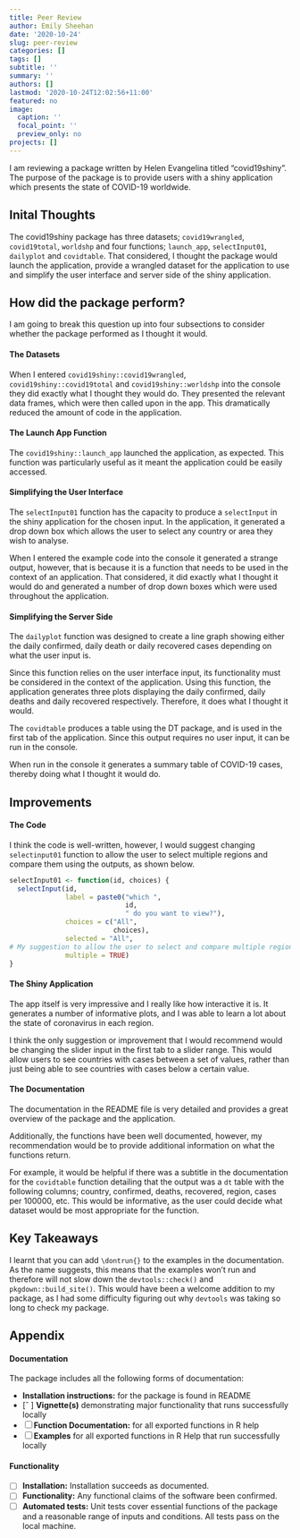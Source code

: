 ```yaml
---
title: Peer Review
author: Emily Sheehan
date: '2020-10-24'
slug: peer-review
categories: []
tags: []
subtitle: ''
summary: ''
authors: []
lastmod: '2020-10-24T12:02:56+11:00'
featured: no
image:
  caption: ''
  focal_point: ''
  preview_only: no
projects: []
---
```


I am reviewing a package written by Helen Evangelina titled "covid19shiny". The purpose of the package is to provide users with a shiny application which presents the state of COVID-19 worldwide.

## Inital Thoughts 

The covid19shiny package has three datasets; `covid19wrangled`, `covid19total`, `worldshp` and four functions; `launch_app`, `selectInput01`, `dailyplot` and `covidtable`. That considered, I thought the package would launch the application, provide a wrangled dataset for the application to use and simplify the user interface and server side of the shiny application. 

## How did the package perform?

I am going to break this question up into four subsections to consider whether the package performed as I thought it would.

#### The Datasets

When I entered `covid19shiny::covid19wrangled`, `covid19shiny::covid19total` and `covid19shiny::worldshp` into the console they did exactly what I thought they would do. They presented the relevant data frames, which were then called upon in the app. This dramatically reduced the amount of code in the application. 

#### The Launch App Function

The `covid19shiny::launch_app` launched the application, as expected. This function was particularly useful as it meant the application could be easily accessed. 

#### Simplifying the User Interface

The `selectInput01` function has the capacity to produce a `selectInput` in the shiny application for the chosen input. In the application, it generated a drop down box which allows the user to select any country or area they wish to analyse. 

When I entered the example code into the console it generated a strange output, however, that is because it is a function that needs to be used in the context of an application. That considered, it did exactly what I thought it would do and generated a number of drop down boxes which were used throughout the application. 

#### Simplifying the Server Side

The `dailyplot` function was designed to create a line graph showing either the daily confirmed, daily death or daily recovered cases depending on what the user input is. 

Since this function relies on the user interface input, its functionality must be considered in the context of the application. Using this function, the application generates three plots displaying the daily confirmed, daily deaths and daily recovered respectively. Therefore, it does what I thought it would. 

The `covidtable` produces a table using the DT package, and is used in the first tab of the application. Since this output requires no user input, it can be run in the console. 

When run in the console it generates a summary table of COVID-19 cases, thereby doing what I thought it would do. 

## Improvements

#### The Code

I think the code is well-written, however, I would suggest changing `selectinput01` function to allow the user to select multiple regions and compare them using the outputs, as shown below. 

```r
selectInput01 <- function(id, choices) {
  selectInput(id, 
              label = paste0("which ", 
                             id, 
                             " do you want to view?"),  
              choices = c("All", 
                          choices),
              selected = "All",
# My suggestion to allow the user to select and compare multiple regions.
              multiple = TRUE)
}
```


#### The Shiny Application

The app itself is very impressive and I really like how interactive it is. It generates a number of informative plots, and I was able to learn a lot about the state of coronavirus in each region. 

I think the only suggestion or improvement that I would recommend would be changing the slider input in the first tab to a slider range. This would allow users to see countries with cases between a set of values, rather than just being able to see countries with cases below a certain value. 

#### The Documentation

The documentation in the README file is very detailed and provides a great overview of the package and the application. 

Additionally, the functions have been well documented, however, my recommendation would be to provide additional information on what the functions return. 

For example, it would be helpful if there was a subtitle in the documentation for the `covidtable` function detailing that the output was a `dt` table with the following columns; country, confirmed, deaths, recovered, region, cases per 100000, etc. This would be informative, as the user could decide what dataset would be most appropriate for the function. 

## Key Takeaways

I learnt that you can add `\dontrun{}` to the examples in the documentation. As the name suggests, this means that the examples won't run and therefore will not slow down the `devtools::check()` and `pkgdown::build_site()`. This would have been a welcome addition to my package, as I had some difficulty figuring out why `devtools` was taking so long to check my package. 

## Appendix

#### Documentation

The package includes all the following forms of documentation:

-  **Installation instructions:** for the package is found in README
- [ˇ ] **Vignette(s)** demonstrating major functionality that runs successfully locally
- [ ] **Function Documentation:** for all exported functions in R help
- [ ] **Examples** for all exported functions in R Help that run successfully locally

#### Functionality

- [ ] **Installation:** Installation succeeds as documented.
- [ ] **Functionality:** Any functional claims of the software been confirmed.
- [ ] **Automated tests:** Unit tests cover essential functions of the package
and a reasonable range of inputs and conditions. All tests pass on the local machine.


